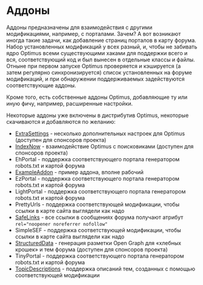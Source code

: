 # Аддоны

Аддоны предназначены для взаимодействия с другими модификациями, например, с порталами. Зачем? А вот возникают иногда такие задачи, как добавление страниц порталов в карту форума. Набор установленных модификаций у всех разный, и, чтобы не забивать ядро Optimus всеми существующими хаками для поддержки всего и вся, соответствующий код и был вынесен в отдельные классы и файлы. Отныне при первом запуске Optimus проверяется и кэшируется (а затем регулярно синхронизируется) список установленных на форуме модификаций, и при обнаружении поддерживаемых задействуются соответствующие аддоны.

Кроме того, есть собственные аддоны Optimus, добавляющие ту или иную фичу, например, расширенные настройки.

Некоторые аддоны уже включены в дистрибутив Optimus, некоторые скачиваются и добавляются по желанию:

* [ExtraSettings](https://ko-fi.com/post/All-premium-addons-for-Optimus-U7U3VKQHJ) - несколько дополнительных настроек для Optimus (доступен для спонсоров проекта)
* [IndexNow](https://ko-fi.com/post/All-premium-addons-for-Optimus-U7U3VKQHJ) - взаимодействие Optimus с поисковиками (доступен для спонсоров проекта)
* EhPortal - поддержка соответствующего портала генератором robots.txt и картой форума
* [ExampleAddon](https://github.com/dragomano/Optimus/blob/main/src/Sources/Optimus/Addons/ExampleAddon.php) - пример аддона, вполне рабочий
* EzPortal - поддержка соответствующего портала генератором robots.txt и картой форума
* LightPortal - поддержка соответствующего портала генератором robots.txt и картой форума
* PrettyUrls - поддержка соответствующей модификации, чтобы ссылки в карте сайта выглядели как надо
* [SafeLinks](https://github.com/dragomano/Optimus/blob/main/src/Sources/Optimus/Addons/SafeLinks.php) - все ссылки в сообщениях форума получают атрибут `rel="noopener noreferrer nofollow"`
* SimpleSEF - поддержка соответствующей модификации, чтобы ссылки в карте сайта выглядели как надо
* [StructuredData](https://ko-fi.com/post/All-premium-addons-for-Optimus-U7U3VKQHJ) - генерация разметки Open Graph для «хлебных крошек» и тем форума (доступен для спонсоров проекта)
* TinyPortal - поддержка соответствующего портала генератором robots.txt и картой форума
* [TopicDescriptions](https://github.com/dragomano/Optimus/blob/main/src/Sources/Optimus/Addons/TopicDescriptions.php) - поддержка описаний тем, созданных с помощью соответствующей модификации
